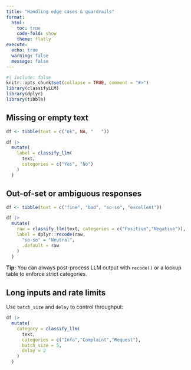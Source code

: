 ```yaml
---
title: "Handling edge cases & guardrails"
format:
  html:
    toc: true
    code-fold: show
    theme: flatly
execute:
  echo: true
  warning: false
  message: false
---
```


```r
#| include: false
knitr::opts_chunk$set(collapse = TRUE, comment = "#>")
library(classifyLLM)
library(dplyr)
library(tibble)
```

## Missing or empty text
```r
df <- tibble(text = c("ok", NA, "   "))

df |>
  mutate(
    label = classify_llm(
      text,
      categories = c("Yes", "No")
    )
  )
```

## Out-of-set or ambiguous responses
```r
df <- tibble(text = c("fine", "bad", "so-so", "excellent"))

df |>
  mutate(
    raw = classify_llm(text, categories = c("Positive","Negative")),
    label = dplyr::recode(raw,
      "so-so" = "Neutral",
      .default = raw
    )
  )
```

::: callout-warning
**Tip:** You can always post-process LLM output with `recode()` or a lookup table to enforce strict categories.
:::

## Long inputs and rate limits
Use `batch_size` and `delay` to control throughput:
```r
df |>
  mutate(
    category = classify_llm(
      text,
      categories = c("Info","Complaint","Request"),
      batch_size = 5,
      delay = 2
    )
  )
```
